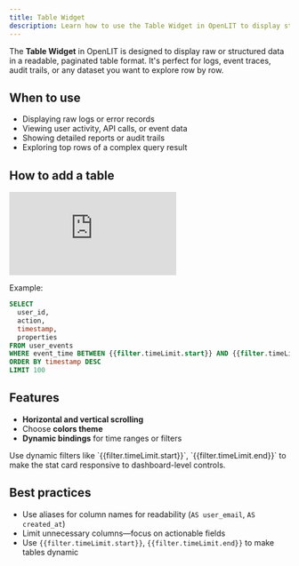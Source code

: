 ```yaml
---
title: Table Widget
description: Learn how to use the Table Widget in OpenLIT to display structured data with sorting, scrolling, and pagination using ClickHouse queries.
---
```


The **Table Widget** in OpenLIT is designed to display raw or structured data in a readable, paginated table format. It's perfect for logs, event traces, audit trails, or any dataset you want to explore row by row.

## When to use

- Displaying raw logs or error records  
- Viewing user activity, API calls, or event data  
- Showing detailed reports or audit trails  
- Exploring top rows of a complex query result  

## How to add a table

<iframe className="w-full aspect-video" src="https://www.youtube.com/embed/PsBBCKXlwsI?list=PLgErWFh-dyiGp9yUDnnx67wHEeNqzzMXZ" title="How to Use the Table Widget in OpenLIT – Visualize Trends Over Time" frameborder="0" allow="accelerometer; autoplay; clipboard-write; encrypted-media; gyroscope; picture-in-picture; web-share" referrerpolicy="strict-origin-when-cross-origin" allowfullscreen></iframe>

Example:

```sql
SELECT
  user_id,
  action,
  timestamp,
  properties
FROM user_events
WHERE event_time BETWEEN {{filter.timeLimit.start}} AND {{filter.timeLimit.end}}
ORDER BY timestamp DESC
LIMIT 100
````

## Features

* **Horizontal and vertical scrolling**
* Choose **colors theme**
* **Dynamic bindings** for time ranges or filters

<Tip>
Use dynamic filters like `{{filter.timeLimit.start}}`, `{{filter.timeLimit.end}}` to make the stat card responsive to dashboard-level controls.
</Tip>

## Best practices

* Use aliases for column names for readability (`AS user_email`, `AS created_at`)
* Limit unnecessary columns—focus on actionable fields
* Use `{{filter.timeLimit.start}}`, `{{filter.timeLimit.end}}` to make tables dynamic